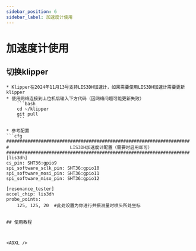 ```yaml
---
sidebar_position: 6
sidebar_label: 加速度计使用
---
```


# 加速度计使用



## 切换klipper

    * Klipper在2024年11月13号支持LIS3DH加速计，如果需要使用LIS3DH加速计需要更新klipper
    * 使用网络连接到上位机后输入下方代码（因网络问题可能更新失败）
        ```bash
        cd ~/klipper 
        git pull
        ```
    
    * 参考配置
    ```cfg
    #####################################################################
    #                       LIS3DH加速度计配置（需要时启用即可）
    #####################################################################
    [lis3dh]
    cs_pin: SHT36:gpio9
    spi_software_sclk_pin: SHT36:gpio10
    spi_software_mosi_pin: SHT36:gpio11
    spi_software_miso_pin: SHT36:gpio12

    [resonance_tester]
    accel_chip: lis3dh
    probe_points:
        125, 125, 20  #此处设置为你进行共振测量时喷头所处坐标


```

## 使用教程



<ADXL />